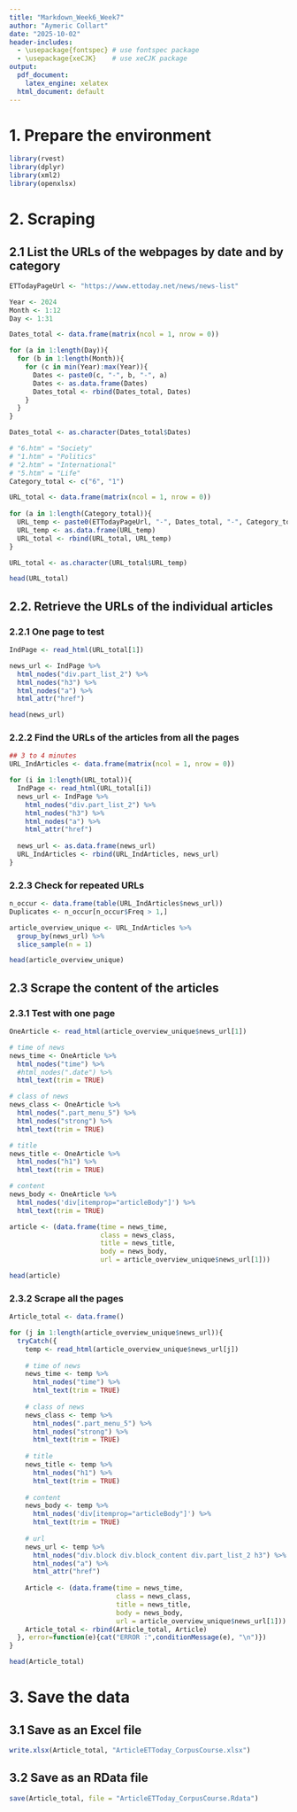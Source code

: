 ```yaml
---
title: "Markdown_Week6_Week7"
author: "Aymeric Collart"
date: "2025-10-02"
header-includes:
  - \usepackage{fontspec} # use fontspec package
  - \usepackage{xeCJK}    # use xeCJK package
output:
  pdf_document:
    latex_engine: xelatex
  html_document: default
---
```


# 1. Prepare the environment

```r
library(rvest)
library(dplyr)
library(xml2)
library(openxlsx)
```

# 2. Scraping

## 2.1 List the URLs of the webpages by date and by category

```r
ETTodayPageUrl <- "https://www.ettoday.net/news/news-list" 

Year <- 2024
Month <- 1:12
Day <- 1:31

Dates_total <- data.frame(matrix(ncol = 1, nrow = 0))

for (a in 1:length(Day)){
  for (b in 1:length(Month)){
    for (c in min(Year):max(Year)){
      Dates <- paste0(c, "-", b, "-", a)
      Dates <- as.data.frame(Dates)
      Dates_total <- rbind(Dates_total, Dates)
    }
  }
}

Dates_total <- as.character(Dates_total$Dates)

# "6.htm" = "Society"
# "1.htm" = "Politics"
# "2.htm" = "International"
# "5.htm" = "Life"
Category_total <- c("6", "1")

URL_total <- data.frame(matrix(ncol = 1, nrow = 0))
  
for (a in 1:length(Category_total)){
  URL_temp <- paste0(ETTodayPageUrl, "-", Dates_total, "-", Category_total[a], ".htm")
  URL_temp <- as.data.frame(URL_temp)
  URL_total <- rbind(URL_total, URL_temp)
}

URL_total <- as.character(URL_total$URL_temp)

head(URL_total)
```

## 2.2. Retrieve the URLs of the individual articles

### 2.2.1 One page to test

```r
IndPage <- read_html(URL_total[1])

news_url <- IndPage %>% 
  html_nodes("div.part_list_2") %>% 
  html_nodes("h3") %>%
  html_nodes("a") %>%
  html_attr("href")

head(news_url)
```

### 2.2.2 Find the URLs of the articles from all the pages

```r
## 3 to 4 minutes
URL_IndArticles <- data.frame(matrix(ncol = 1, nrow = 0))

for (i in 1:length(URL_total)){
  IndPage <- read_html(URL_total[i])
  news_url <- IndPage %>% 
    html_nodes("div.part_list_2") %>% 
    html_nodes("h3") %>%
    html_nodes("a") %>%
    html_attr("href")
  
  news_url <- as.data.frame(news_url)
  URL_IndArticles <- rbind(URL_IndArticles, news_url)
}
```

### 2.2.3 Check for repeated URLs

```r
n_occur <- data.frame(table(URL_IndArticles$news_url))
Duplicates <- n_occur[n_occur$Freq > 1,]

article_overview_unique <- URL_IndArticles %>% 
  group_by(news_url) %>% 
  slice_sample(n = 1)

head(article_overview_unique)
```

## 2.3 Scrape the content of the articles

### 2.3.1 Test with one page

```r
OneArticle <- read_html(article_overview_unique$news_url[1])

# time of news
news_time <- OneArticle %>% 
  html_nodes("time") %>% 
  #html_nodes(".date") %>%
  html_text(trim = TRUE)

# class of news
news_class <- OneArticle %>% 
  html_nodes(".part_menu_5") %>% 
  html_nodes("strong") %>%
  html_text(trim = TRUE)

# title 
news_title <- OneArticle %>% 
  html_nodes("h1") %>% 
  html_text(trim = TRUE)

# content 
news_body <- OneArticle %>% 
  html_nodes('div[itemprop="articleBody"]') %>% 
  html_text(trim = TRUE)

article <- (data.frame(time = news_time,
                       class = news_class,
                       title = news_title,
                       body = news_body,
                       url = article_overview_unique$news_url[1]))

head(article)
```

### 2.3.2 Scrape all the pages

```r
Article_total <- data.frame()

for (j in 1:length(article_overview_unique$news_url)){
  tryCatch({
    temp <- read_html(article_overview_unique$news_url[j])
    
    # time of news
    news_time <- temp %>% 
      html_nodes("time") %>% 
      html_text(trim = TRUE)
    
    # class of news
    news_class <- temp %>% 
      html_nodes(".part_menu_5") %>% 
      html_nodes("strong") %>%
      html_text(trim = TRUE)
    
    # title 
    news_title <- temp %>% 
      html_nodes("h1") %>% 
      html_text(trim = TRUE)
    
    # content 
    news_body <- temp %>% 
      html_nodes('div[itemprop="articleBody"]') %>% 
      html_text(trim = TRUE)
    
    # url
    news_url <- temp %>% 
      html_nodes("div.block div.block_content div.part_list_2 h3") %>% 
      html_nodes("a") %>%
      html_attr("href")
    
    Article <- (data.frame(time = news_time,
                           class = news_class,
                           title = news_title,
                           body = news_body,
                           url = article_overview_unique$news_url[1]))
    Article_total <- rbind(Article_total, Article)
  }, error=function(e){cat("ERROR :",conditionMessage(e), "\n")})
}

head(Article_total)
```

# 3. Save the data

## 3.1 Save as an Excel file

```r
write.xlsx(Article_total, "ArticleETToday_CorpusCourse.xlsx")
```

## 3.2 Save as an RData file

```r
save(Article_total, file = "ArticleETToday_CorpusCourse.Rdata")
```
